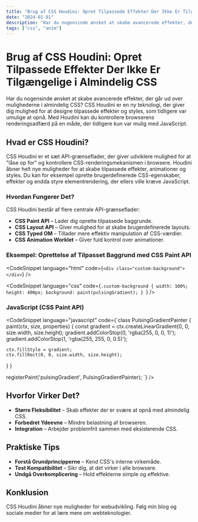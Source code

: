 ```yaml
---
title: "Brug af CSS Houdini: Opret Tilpassede Effekter Der Ikke Er Tilgængelige i Almindelig CSS"
date: "2024-01-01"
description: "Har du nogensinde ønsket at skabe avancerede effekter, der går ud over mulighederne i almindelig CSS? CSS Houdini er en ny teknologi, der giver dig mulighed for at designe tilpassede effekter og styles, som tidligere var umulige at opnå. Lær hvordan CSS Houdini kan ændre den måde, du bygger hjemmesider på."
tags: ["css", "anim"]
---
```


# Brug af CSS Houdini: Opret Tilpassede Effekter Der Ikke Er Tilgængelige i Almindelig CSS

Har du nogensinde ønsket at skabe avancerede effekter, der går ud over mulighederne i almindelig CSS? CSS Houdini er en ny teknologi, der giver dig mulighed for at designe tilpassede effekter og styles, som tidligere var umulige at opnå. Med Houdini kan du kontrollere browserens renderingsadfærd på en måde, der tidligere kun var mulig med JavaScript.

## Hvad er CSS Houdini?

CSS Houdini er et sæt API-grænseflader, der giver udviklere mulighed for at "låse op for" og kontrollere CSS-renderingsmekanismen i browsere. Houdini åbner helt nye muligheder for at skabe tilpassede effekter, animationer og styles. Du kan for eksempel oprette brugerdefinerede CSS-egenskaber, effekter og endda styre elementrendering, der ellers ville kræve JavaScript.

### Hvordan Fungerer Det?

CSS Houdini består af flere centrale API-grænseflader:

-   **CSS Paint API** – Lader dig oprette tilpassede baggrunde.
-   **CSS Layout API** – Giver mulighed for at skabe brugerdefinerede layouts.
-   **CSS Typed OM** – Tillader mere effektiv manipulation af CSS-værdier.
-   **CSS Animation Worklet** – Giver fuld kontrol over animationer.

### Eksempel: Oprettelse af Tilpasset Baggrund med CSS Paint API

<CodeSnippet language="html" code={`<div class="custom-background"></div>`} />

<CodeSnippet
    language="css"
    code={`.custom-background {
  width: 100%;
  height: 400px;
  background: paint(pulsingGradient);
}
`}
/>

### JavaScript (CSS Paint API)

<CodeSnippet language="javascript" code={`class PulsingGradientPainter {
  paint(ctx, size, properties) {
    const gradient = ctx.createLinearGradient(0, 0, size.width, size.height);
    gradient.addColorStop(0, 'rgba(255, 0, 0, 1)');
    gradient.addColorStop(1, 'rgba(255, 255, 0, 0.5)');

    ctx.fillStyle = gradient;
    ctx.fillRect(0, 0, size.width, size.height);
  }
}

registerPaint('pulsingGradient', PulsingGradientPainter);
`} />

## Hvorfor Virker Det?

-   **Større Fleksibilitet** – Skab effekter der er svære at opnå med almindelig CSS.
-   **Forbedret Ydeevne** – Mindre belastning af browseren.
-   **Integration** – Arbejder problemfrit sammen med eksisterende CSS.

## Praktiske Tips

-   **Forstå Grundprincipperne** – Kend CSS's interne virkemåde.
-   **Test Kompatibilitet** – Sikr dig, at det virker i alle browsere.
-   **Undgå Overkomplicering** – Hold effekterne simple og effektive.

## Konklusion

CSS Houdini åbner nye muligheder for webudvikling. Følg min blog og sociale medier for at lære mere om webteknologier.
